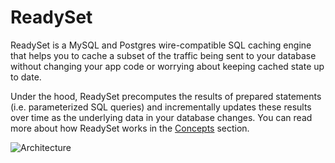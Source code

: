
# ReadySet
ReadySet is a MySQL and Postgres wire-compatible SQL caching engine that helps you to cache a subset of the traffic being sent to 
your database without changing your app code or worrying about keeping cached state up to date.

Under the hood, ReadySet precomputes the results of prepared statements (i.e. parameterized SQL queries) and incrementally updates 
these results over time as the underlying data in your database changes. You can read more about how ReadySet works in the 
[Concepts](/concepts/overview) section. 

![Architecture](/readyset_arch.png)
